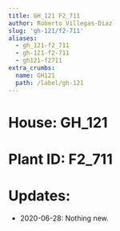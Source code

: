 ```yaml
---
title: GH_121 F2_711
author: Roberto Villegas-Diaz
slug: 'gh-121/f2-711'
aliases:
  - gh_121-f2_711
  - gh-121-f2-711
  - gh121-f2711
extra_crumbs:
  name: GH121
  path: /label/gh-121
---
```


# **House**: GH_121
# **Plant ID**: F2_711
# **Updates**: 
 - 2020-06-28: Nothing new.
